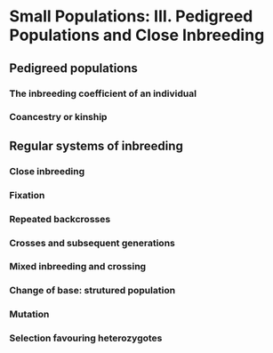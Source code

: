 # Small Populations: III. Pedigreed Populations and Close Inbreeding

## Pedigreed populations

### The inbreeding coefficient of an individual

### Coancestry or kinship

## Regular systems of inbreeding

### Close inbreeding

### Fixation

### Repeated backcrosses

### Crosses and subsequent generations

### Mixed inbreeding and crossing

### Change of base: strutured population

### Mutation

### Selection favouring heterozygotes